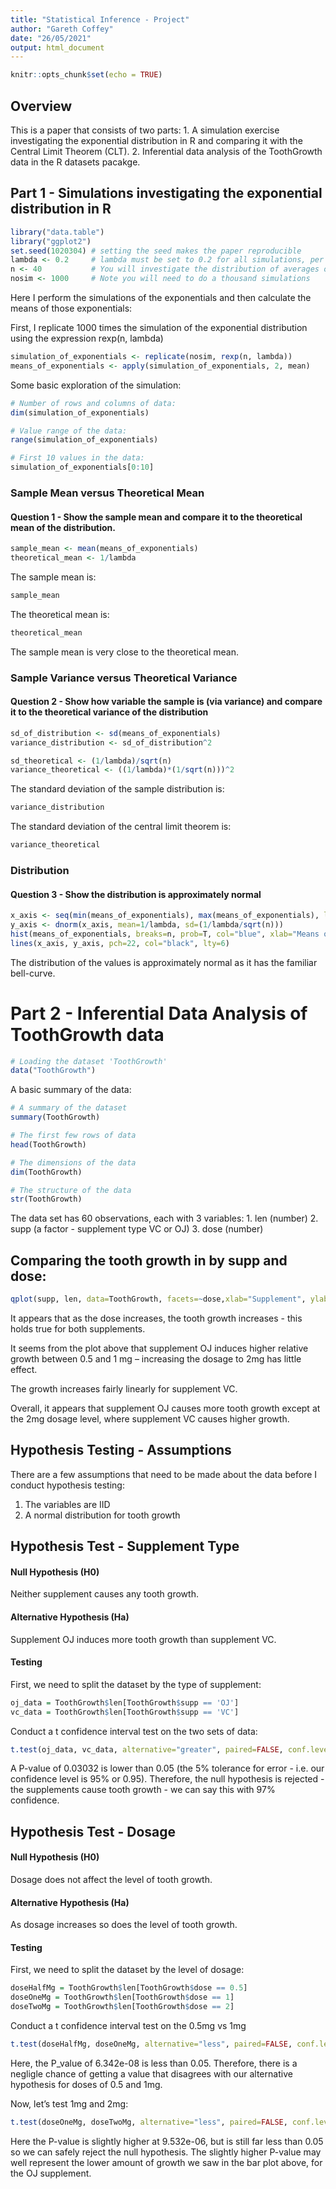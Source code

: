 ```yaml
---
title: "Statistical Inference - Project"
author: "Gareth Coffey"
date: "26/05/2021"
output: html_document
---
```


```r
knitr::opts_chunk$set(echo = TRUE)
```

## Overview

This is a paper that consists of two parts:
1.    A simulation exercise investigating the exponential distribution in R and 
      comparing it with the Central Limit Theorem (CLT).
2.    Inferential data analysis of the ToothGrowth data in the R datasets pacakge.

## Part 1 - Simulations investigating the exponential distribution in R

```r
library("data.table")
library("ggplot2")
set.seed(1020304) # setting the seed makes the paper reproducible
lambda <- 0.2     # lambda must be set to 0.2 for all simulations, per the instructions
n <- 40           # You will investigate the distribution of averages of 40 exponentials
nosim <- 1000     # Note you will need to do a thousand simulations
```

Here I perform the simulations of the exponentials and then calculate the
means of those exponentials:

First, I replicate 1000 times the simulation of the exponential distribution using the expression rexp(n, lambda)

```r
simulation_of_exponentials <- replicate(nosim, rexp(n, lambda))
means_of_exponentials <- apply(simulation_of_exponentials, 2, mean)
```

Some basic exploration of the simulation:

```r
# Number of rows and columns of data:
dim(simulation_of_exponentials)

# Value range of the data:
range(simulation_of_exponentials)

# First 10 values in the data:
simulation_of_exponentials[0:10]
```

### Sample Mean versus Theoretical Mean
#### Question 1 - Show the sample mean and compare it to the theoretical mean of the distribution.

```r
sample_mean <- mean(means_of_exponentials)
theoretical_mean <- 1/lambda
```

The sample mean is:
```r
sample_mean
```

The theoretical mean is:
```r
theoretical_mean
```

The sample mean is very close to the theoretical mean.

### Sample Variance versus Theoretical Variance
#### Question 2 - Show how variable the sample is (via variance) and compare it to the theoretical variance of the distribution

```r
sd_of_distribution <- sd(means_of_exponentials)
variance_distribution <- sd_of_distribution^2

sd_theoretical <- (1/lambda)/sqrt(n)
variance_theoretical <- ((1/lambda)*(1/sqrt(n)))^2
```

The standard deviation of the sample distribution is:
```r
variance_distribution
```

The standard deviation of the central limit theorem is:
```r
variance_theoretical
```

### Distribution
#### Question 3 - Show the distribution is approximately normal

```r
x_axis <- seq(min(means_of_exponentials), max(means_of_exponentials), length=100)
y_axis <- dnorm(x_axis, mean=1/lambda, sd=(1/lambda/sqrt(n)))
hist(means_of_exponentials, breaks=n, prob=T, col="blue", xlab="Means of exponentials", main="Histogram of means of exponentials", ylab="Density")
lines(x_axis, y_axis, pch=22, col="black", lty=6)
```

The distribution of the values is approximately normal as it has the familiar bell-curve.

# Part 2 - Inferential Data Analysis of ToothGrowth data

```r
# Loading the dataset 'ToothGrowth'
data("ToothGrowth")
```

A basic summary of the data:

```r
# A summary of the dataset
summary(ToothGrowth)

# The first few rows of data
head(ToothGrowth)

# The dimensions of the data
dim(ToothGrowth)

# The structure of the data
str(ToothGrowth)
```

The data set has 60 observations, each with 3 variables:
1. len (number)
2. supp (a factor - supplement type VC or OJ)
3. dose (number)

## Comparing the tooth growth in by supp and dose:

```r
qplot(supp, len, data=ToothGrowth, facets=~dose,xlab="Supplement", ylab="Length") + geom_boxplot(aes(fill=supp))
```

It appears that as the dose increases, the tooth growth increases - this holds true for both supplements.  

It seems from the plot above that supplement OJ induces higher relative growth between 0.5 and 1 mg -- increasing the dosage to 2mg has little effect.  

The growth increases fairly linearly for supplement VC.

Overall, it appears that supplement OJ causes more tooth growth except at the 2mg dosage level, where supplement VC causes higher growth.

## Hypothesis Testing - Assumptions

There are a few assumptions that need to be made about the data before I conduct hypothesis testing:

1. The variables are IID
2. A normal distribution for tooth growth

## Hypothesis Test - Supplement Type

#### Null Hypothesis (H0)
Neither supplement causes any tooth growth.

#### Alternative Hypothesis (Ha)
Supplement OJ induces more tooth growth than supplement VC.

#### Testing
First, we need to split the dataset by the type of supplement:

```r
oj_data = ToothGrowth$len[ToothGrowth$supp == 'OJ']
vc_data = ToothGrowth$len[ToothGrowth$supp == 'VC']
```

Conduct a t confidence interval test on the two sets of data:
  
```r
t.test(oj_data, vc_data, alternative="greater", paired=FALSE, conf.level=0.95)
```

A P-value of 0.03032 is lower than 0.05 (the 5% tolerance for error - i.e. our confidence level is 95% or 0.95).  Therefore, the null hypothesis is rejected - the supplements cause tooth growth - we can say this with 97% confidence.

## Hypothesis Test - Dosage

#### Null Hypothesis (H0)
Dosage does not affect the level of tooth growth.

#### Alternative Hypothesis (Ha)
As dosage increases so does the level of tooth growth.

#### Testing
First, we need to split the dataset by the level of dosage:

```r
doseHalfMg = ToothGrowth$len[ToothGrowth$dose == 0.5]
doseOneMg = ToothGrowth$len[ToothGrowth$dose == 1]
doseTwoMg = ToothGrowth$len[ToothGrowth$dose == 2]
```

Conduct a t confidence interval test on the 0.5mg vs 1mg

```r
t.test(doseHalfMg, doseOneMg, alternative="less", paired=FALSE, conf.level = 0.95)
```

Here, the P_value of 6.342e-08 is less than 0.05.  Therefore, there is a negligle chance of getting a value that disagrees with our alternative hypothesis for doses of 0.5 and 1mg.

Now, let's test 1mg and 2mg:

```r
t.test(doseOneMg, doseTwoMg, alternative="less", paired=FALSE, conf.level=0.95)
```

Here the P-value is slightly higher at 9.532e-06, but is still far less than 0.05 so we can safely reject the null hypothesis.  The slightly higher P-value may well represent the lower amount of growth we saw in the bar plot above, for the OJ supplement.
